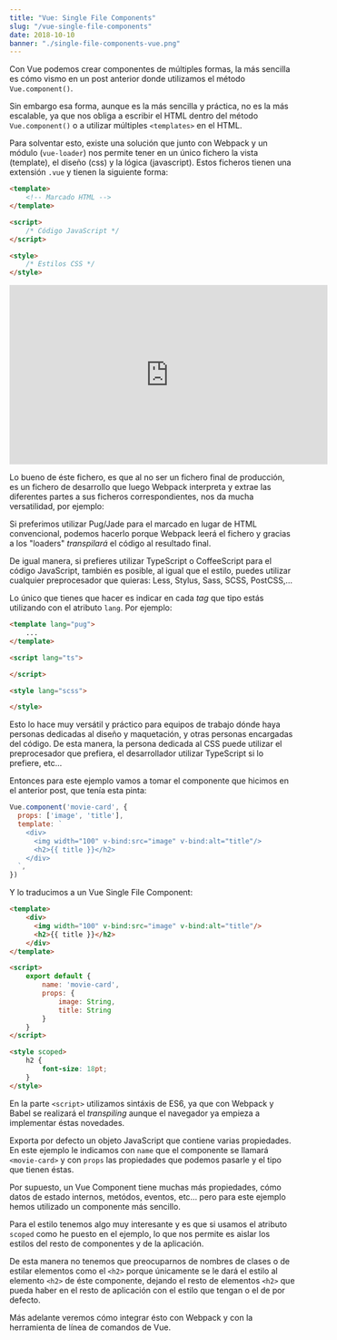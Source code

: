 ```yaml
---
title: "Vue: Single File Components"
slug: "/vue-single-file-components"
date: 2018-10-10
banner: "./single-file-components-vue.png"
---
```

Con Vue podemos crear componentes de múltiples formas, la más sencilla es cómo vismo en un post anterior donde utilizamos el método `Vue.component()`.

Sin embargo esa forma, aunque es la más sencilla y práctica, no es la más escalable, ya que nos obliga a escribir el HTML dentro del método `Vue.component()` o a utilizar múltiples `<templates>` en el HTML.

Para solventar esto, existe una solución que junto con Webpack y un módulo (`vue-loader`) nos permite tener en un único fichero la vista (template), el diseño (css) y la lógica (javascript). Estos ficheros tienen una extensión `.vue` y tienen la siguiente forma:

```html
<template>
    <!-- Marcado HTML -->
</template>

<script>
    /* Código JavaScript */
</script>

<style>
    /* Estilos CSS */
</style>
```

<iframe width="560" height="315" src="https://www.youtube.com/embed/b0ozkpDiplU" frameborder="0" allowfullscreen></iframe>

Lo bueno de éste fichero, es que al no ser un fichero final de producción, es un fichero de desarrollo que luego Webpack interpreta y extrae las diferentes partes a sus ficheros correspondientes, nos da mucha versatilidad, por ejemplo:

Si preferimos utilizar Pug/Jade para el marcado en lugar de HTML convencional, podemos hacerlo porque Webpack leerá el fichero y gracias a los "loaders" *transpilará* el código al resultado final.

De igual manera, si prefieres utilizar TypeScript o CoffeeScript para el código JavaScript, también es posible, al igual que el estilo, puedes utilizar cualquier preprocesador que quieras: Less, Stylus, Sass, SCSS, PostCSS,...

Lo único que tienes que hacer es indicar en cada *tag* que tipo estás utilizando con el atributo `lang`. Por ejemplo:

```html
<template lang="pug">
    ...
</template>

<script lang="ts">

</script>

<style lang="scss">

</style>
```

Esto lo hace muy versátil y práctico para equipos de trabajo dónde haya personas dedicadas al diseño y maquetación, y otras personas encargadas del código. De esta manera, la persona dedicada al CSS puede utilizar el preprocesador que prefiera, el desarrollador utilizar TypeScript si lo prefiere, etc...

Entonces para este ejemplo vamos a tomar el componente que hicimos en el anterior post, que tenía esta pinta:

```javascript
Vue.component('movie-card', {
  props: ['image', 'title'],
  template: `
    <div>
      <img width="100" v-bind:src="image" v-bind:alt="title"/>
      <h2>{{ title }}</h2>  
    </div>
  `,
})
```

Y lo traducimos a un Vue Single File Component:

```html
<template>
    <div>
      <img width="100" v-bind:src="image" v-bind:alt="title"/>
      <h2>{{ title }}</h2>  
    </div>
</template>

<script>
    export default {
        name: 'movie-card',
        props: {
            image: String,
            title: String
        }
    }
</script>

<style scoped>
    h2 {
        font-size: 18pt;
    }
</style>
```

En la parte `<script>` utilizamos sintáxis de ES6, ya que con Webpack y Babel se realizará el *transpiling* aunque el navegador ya empieza a implementar éstas novedades.

Exporta por defecto un objeto JavaScript que contiene varias propiedades. En este ejemplo le indicamos con `name` que el componente se llamará `<movie-card>` y con `props` las propiedades que podemos pasarle y el tipo que tienen éstas.

Por supuesto, un Vue Component tiene muchas más propiedades, cómo datos de estado internos, metódos, eventos, etc... pero para este ejemplo hemos utilizado un componente más sencillo.

Para el estilo tenemos algo muy interesante y es que si usamos el atributo `scoped` como he puesto en el ejemplo, lo que nos permite es aislar los estilos del resto de componentes y de la aplicación.

De esta manera no tenemos que preocuparnos de nombres de clases o de estilar elementos como el `<h2>` porque únicamente se le dará el estilo al elemento `<h2>` de éste componente, dejando el resto de elementos `<h2>` que pueda haber en el resto de aplicación con el estilo que tengan o el de por defecto.

Más adelante veremos cómo integrar ésto con Webpack y con la herramienta de línea de comandos de Vue.